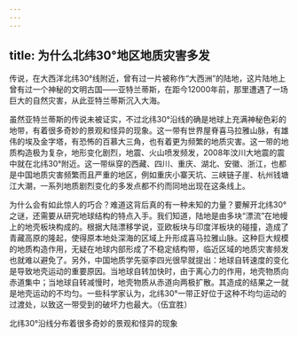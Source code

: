 ```yaml
---
---
---
```

title: 为什么北纬30°地区地质灾害多发
---




传说，在大西洋北纬30°线附近，曾有过一片被称作“大西洲”的陆地，这片陆地上曾有过一个神秘的文明古国——亚特兰蒂斯，在距今12000年前，那里遭遇了一场巨大的自然灾害，从此亚特兰蒂斯沉入大海。

虽然亚特兰蒂斯的传说未被证实，不过北纬30°沿线的确是地球上充满神秘色彩的地带，有着很多奇妙的景观和怪异的现象。这一带有世界屋脊喜马拉雅山脉，有雄伟的埃及金字塔，有恐怖的百慕大三角，也有着更为频繁的地质灾害。这一带的地质构造极为复杂，地形变化剧烈，地震、火山喷发频发，2008年汶川大地震的震中就在北纬30°附近。这一带纵穿的西藏、四川、重庆、湖北、安徽、浙江，也都是中国地质灾害频繁而且严重的地区，例如重庆小寨天坑、三峡链子崖、杭州钱塘江大潮，一系列地质剧烈变化的多发点都不约而同地出现在这条线上。

为什么会有如此惊人的巧合？难道这背后真的有一种未知的力量？要解开北纬30°之谜，还需要从研究地球结构的特点入手。我们知道，陆地是由多块“漂流”在地幔上的地壳板块构成的。根据大陆漂移学说，亚欧板块与印度洋板块的碰撞，造成了青藏高原的隆起，使得原本地处深海的区域上升形成喜马拉雅山脉。这种巨大规模的地质构造作用，无疑在地球内部形成了不稳定结构带，临近区域的地质灾害频发也就难以避免了。另外，中国地质学先驱李四光很早就提出：地球自转速度的变化是导致地壳运动的重要原因。当地球自转加快时，由于离心力的作用，地壳物质向赤道集中；当地球自转减慢时，地壳物质从赤道向两极扩散。其造成的结果之一就是地壳运动的不均匀。一些科学家认为，北纬30°一带正好位于这种不均匀运动的过渡处，以致这一带受到的破坏力也最大。（伍宜胜）

北纬30°沿线分布着很多奇妙的景观和怪异的现象